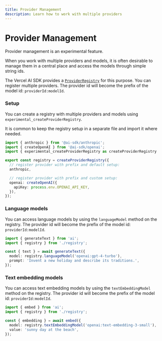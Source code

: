 ```yaml
---
title: Provider Management
description: Learn how to work with multiple providers
---
```


# Provider Management

<Note>Provider management is an experimental feature.</Note>

When you work with multiple providers and models, it is often desirable to manage them in a central place
and access the models through simple string ids.

The Vercel AI SDK provides a [`ProviderRegistry`](/docs/reference/ai-sdk-core/provider-registry) for this purpose.
You can register multiple providers. The provider id will become the prefix of the model id:
`providerId:modelId`.

### Setup

You can create a registry with multiple providers and models using `experimental_createProviderRegistry`.

<Note>
  It is common to keep the registry setup in a separate file and import it where
  needed.
</Note>

```ts filename={"registry.ts"}
import { anthropic } from '@ai-sdk/anthropic';
import { createOpenAI } from '@ai-sdk/openai';
import { experimental_createProviderRegistry as createProviderRegistry } from 'ai';

export const registry = createProviderRegistry({
  // register provider with prefix and default setup:
  anthropic,

  // register provider with prefix and custom setup:
  openai: createOpenAI({
    apiKey: process.env.OPENAI_API_KEY,
  }),
});
```

### Language models

You can access language models by using the `languageModel` method on the registry.
The provider id will become the prefix of the model id: `providerId:modelId`.

```ts highlight={"5"}
import { generateText } from 'ai';
import { registry } from './registry';

const { text } = await generateText({
  model: registry.languageModel('openai:gpt-4-turbo'),
  prompt: 'Invent a new holiday and describe its traditions.',
});
```

### Text embedding models

You can access text embedding models by using the `textEmbeddingModel` method on the registry.
The provider id will become the prefix of the model id: `providerId:modelId`.

```ts highlight={"5"}
import { embed } from 'ai';
import { registry } from './registry';

const { embedding } = await embed({
  model: registry.textEmbeddingModel('openai:text-embedding-3-small'),
  value: 'sunny day at the beach',
});
```
